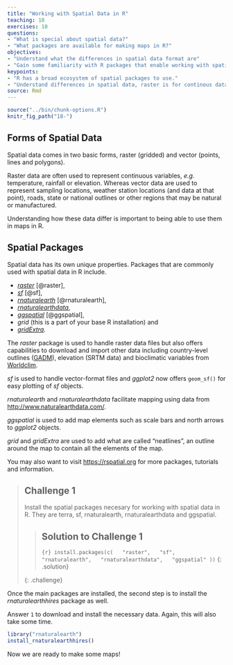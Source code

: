 ```yaml
---
title: "Working with Spatial Data in R"
teaching: 10
exercises: 10
questions:
- "What is special about spatial data?"
- "What packages are available for making maps in R?"
objectives:
- "Understand what the differences in spatial data format are"
- "Gain some familiarity with R packages that enable working with spatial data in R"
keypoints:
- "R has a broad ecosystem of spatial packages to use."
- "Understand differences in spatial data, raster is for continous data, vector is for discreet data."
source: Rmd
---
```


```r
source("../bin/chunk-options.R")
knitr_fig_path("18-")
```

## Forms of Spatial Data

Spatial data comes in two basic forms, raster (gridded) and vector (points, lines and polygons).

Raster data are often used to represent continuous variables, _e.g._ temperature, rainfall or elevation. Whereas vector data are used to represent sampling locations, weather station locations (and data at that point), roads, state or national outlines or other regions that may be natural or manufactured.

Understanding how these data differ is important to being able to use them in maps in R.

## Spatial Packages

Spatial data has its own unique properties. Packages that are commonly used with spatial data in R include.

* [_raster_](https://CRAN.R-project.org/package=raster) [@raster], 
* [_sf_](https://CRAN.R-project.org/package=raster) [@sf], 
* [_rnaturalearth_](https://CRAN.R-project.org/package=rnaturalearth) [@rnaturalearth],
* [_rnaturalearthdata_](https://CRAN.R-project.org/package=rnaturalearthdata),
* [_ggspatial_](https://CRAN.R-project.org/package=ggspatial) [@ggspatial],
* _grid_ (this is a part of your base R installation) and
* [_gridExtra_](https://CRAN.R-project.org/package=gridExtra).

The _raster_ package is used to handle raster data files but also offers capabilities to download and import other data including country-level outlines ([GADM](https://gadm.org/)), elevation (SRTM data) and bioclimatic variables from [Worldclim](https://www.worldclim.org/).

_sf_ is used to handle vector-format files and _ggplot2_ now offers `geom_sf()` for easy plotting of _sf_ objects.

_rnaturalearth_ and _rnaturalearthdata_ facilitate mapping using data from [http://www.naturalearthdata.com/](http://www.naturalearthdata.com/).

_ggspatial_ is used to add map elements such as scale bars and north arrows to _ggplot2_ objects.

_grid_ and _gridExtra_ are used to add what are called "neatlines", an outline around the map to contain all the elements of the map.

You may also want to visit [https://rspatial.org](https://rspatial.org/) for more packages, tutorials and information.


> ## Challenge 1
>
> Install the spatial packages necesary for working with spatial data in R.
> They are terra, sf, rnaturalearth, rnaturalearthdata and ggspatial.
>
> > ## Solution to Challenge 1
> >```{r}
> > install.packages(c(
> >   "raster",
> >   "sf",
> >   "rnaturalearth",
> >   "rnaturalearthdata",
> >   "ggspatial"
> > ))
> > ```
> {: .solution}
>
{: .challenge}


Once the main packages are installed, the second step is to install the _rnaturalearthhires_ package as well.

Answer `1` to download and install the necessary data. Again, this will also take some time.

```r
library("rnaturalearth")
install_rnaturalearthhires()
```

Now we are ready to make some maps!
